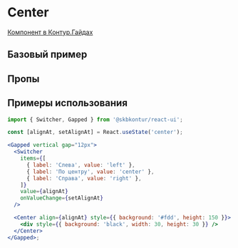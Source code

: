 
<Meta of={CenterStories} />

# Center

[Компонент в Контур.Гайдах](https)

## Базовый пример

<Primary />

## Пропы

<Controls />

## Примеры использования

```jsx harmony
import { Switcher, Gapped } from '@skbkontur/react-ui';

const [alignAt, setAlignAt] = React.useState('center');

<Gapped vertical gap="12px">
  <Switcher
    items={[
      { label: 'Слева', value: 'left' },
      { label: 'По центру', value: 'center' },
      { label: 'Справа', value: 'right' },
    ]}
    value={alignAt}
    onValueChange={setAlignAt}
  />

  <Center align={alignAt} style={{ background: '#fdd', height: 150 }}>
    <div style={{ background: 'black', width: 30, height: 30 }} />
  </Center>
</Gapped>;
```
